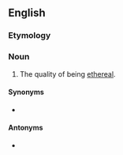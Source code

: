 ==English==

===Etymology===
{{suffix|en|ethereal|ity}}

===Noun===
{{en-noun|~}}

# The quality of being [[ethereal]].

====Synonyms====
* {{l|en|etherealness}}

====Antonyms====
* {{l|en|materiality}}